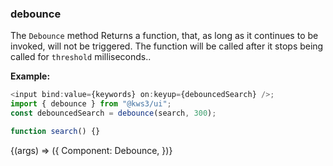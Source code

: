 
<Version />

<Meta title="Utils/2. Examples/Debounce" />

### debounce

The `Debounce` method Returns a function, that, as long as it continues to be invoked, will not be triggered. The function will be called after it stops being called for `threshold` milliseconds..

**Example:**

```js
<input bind:value={keywords} on:keyup={debouncedSearch} />;
import { debounce } from "@kws3/ui";
const debouncedSearch = debounce(search, 300);

function search() {}
```

<Story name="Debounce" args={{}}>
  {(args) => ({
    Component: Debounce,
  })}
</Story>
